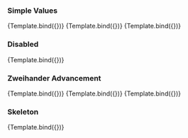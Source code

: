 
<Meta title="Numeric/Dots" component={Dots}/>

### Simple Values
<Canvas>
  <Story name="Empty" args={{total: 5, value: 0}}>
    {Template.bind({})}
  </Story>
  <Story name="Intermediate" args={{total: 5, value: 2}}>
    {Template.bind({})}
  </Story>
  <Story name="Full" args={{total: 5, value: 5}}>
    {Template.bind({})}
  </Story>
</Canvas>


### Disabled
<Canvas>
  <Story name="Disabled" args={{total: 5, value: 2, disabled: true}}>
    {Template.bind({})}
  </Story>
</Canvas>

### Zweihander Advancement
<Canvas>
  <Story name="Lacking Advancement" args={{total: 5, value: 2, coloring: coloring}}>
    {Template.bind({})}
  </Story>
  <Story name="Even" args={{total: 5, value: 3, coloring: coloring}}>
    {Template.bind({})}
  </Story>
  <Story name="Over Advancing" args={{total: 5, value: 4, coloring: coloring}}>
    {Template.bind({})}
  </Story>
</Canvas>

### Skeleton
<Canvas>
  <Story name="Skeleton" args={{total: 5}}>
    {Template.bind({})}
  </Story>
</Canvas>
